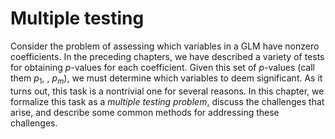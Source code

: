 # Multiple testing {#sec-multiple-testing}

Consider the problem of assessing which variables in a GLM have nonzero coefficients. In the preceding chapters, we have described a variety of tests for obtaining $p$-values for each coefficient. Given this set of $p$-values (call them $p_1$, \dots, $p_m$), we must determine which variables to deem significant. As it turns out, this task is a nontrivial one for several reasons. In this chapter, we formalize this task as a *multiple testing problem*, discuss the challenges that arise, and describe some common methods for addressing these challenges.
